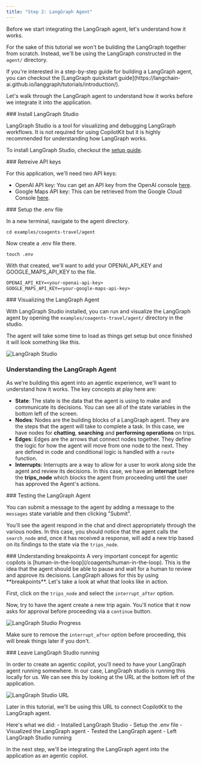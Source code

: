 ```yaml
---
title: "Step 2: LangGraph Agent"
---
```


Before we start integrating the LangGraph agent, let's understand how it works. 

For the sake of this tutorial we won't be building the LangGraph together from scratch. 
Instead, we'll be using the LangGraph constructed in the `agent/` directory.

<Callout>
If you're interested in a step-by-step guide for building a LangGraph agent, you can checkout the 
[LangGraph quickstart guide](https://langchain-ai.github.io/langgraph/tutorials/introduction/).
</Callout>

Let's walk through the LangGraph agent to understand how it works before we integrate it into the application.

<Steps>
<Step>
### Install LangGraph Studio

LangGraph Studio is a tool for visualizing and debugging LangGraph workflows. It is not required for using CopilotKit but it is highly recommended
for understanding how LangGraph works. 

To install LangGraph Studio, checkout the [setup guide](https://studio.langchain.com/).

</Step>
<Step>
### Retreive API keys

For this application, we'll need two API keys:
- OpenAI API key: You can get an API key from the OpenAI console [here](https://platform.openai.com/api-keys).
- Google Maps API key: This can be retrieved from the Google Cloud Console [here](https://developers.google.com/maps/documentation/places/web-service/get-api-key#creating-api-keys).

</Step>
<Step>
### Setup the .env file

In a new terminal, navigate to the agent directory.

```shell
cd examples/coagents-travel/agent
```

Now create a .env file there.

```shell
touch .env
```

With that created, we'll want to add your OPENAI_API_KEY and GOOGLE_MAPS_API_KEY to the file.

```txt title=".env"
OPENAI_API_KEY=<your-openai-api-key>
GOOGLE_MAPS_API_KEY=<your-google-maps-api-key>
```

</Step>
<Step>
### Visualizing the LangGraph Agent

With LangGraph Studio installed, you can run and visualize the LangGraph agent by opening the `examples/coagents-travel/agent/` directory in the studio.

The agent will take some time to load as things get setup but once finished it will look something like this.

![LangGraph Studio](https://cdn.copilotkit.ai/docs/copilotkit/images/coagents/tutorials/ai-travel-app/lgs-overview.png)


</Step>
<Step>

### Understanding the LangGraph Agent

As we're building this agent into an agentic experience, we'll want to understand how it works. The key concepts at play here are:

- **State**: The state is the data that the agent is using to make and communicate its decisions. You can see all of the state variables in the bottom left of the screen.
- **Nodes**: Nodes are the building blocks of a LangGraph agent. They are the steps that the agent will take to complete a task. In this case, we have nodes for **chatting**, **searching** and **performing operations** on trips.
- **Edges**: Edges are the arrows that connect nodes together. They define the logic for how the agent will move from one node to the next. They are defined in code and conditional logic is handled with a `route` function.
- **Interrupts**: Interrupts are a way to allow for a user to work along side the agent and review its decisions. In this case, we have an **interrupt** before the **trips_node** which blocks the agent from proceeding until the user has approved the Agent's actions.

</Step>
<Step>
### Testing the LangGraph Agent

You can submit a message to the agent by adding a message to the `messages` state variable and then clicking "Submit".

You'll see the agent respond in the chat and direct appropriately through the various nodes. In this case, you should notice that the
agent calls the `search_node` and, once it has received a response, will add a new trip based on its findings to the state via the 
`trips_node`.

</Step>
<Step>
### Understanding breakpoints
A very important concept for agentic copilots is [human-in-the-loop](/coagents/human-in-the-loop). This is the idea that the agent should be able to pause and wait for a human to review and approve its decisions.
LangGraph allows for this by using **breakpoints**. Let's take a look at what that looks like in action.

First, click on the `trips_node` and select the `interrupt_after` option.

Now, try to have the agent create a new trip again. You'll notice that it now asks for approval before proceeding via a `continue` button.

![LangGraph Studio Progress](https://cdn.copilotkit.ai/docs/copilotkit/images/coagents/tutorials/ai-travel-app/lgs-progress.png)

Make sure to remove the `interrupt_after` option before proceeding, this will break things later if you don't.

</Step>
<Step>
### Leave LangGraph Studio running

In order to create an agentic copilot, you'll need to have your LangGraph agent running somewhere. In our case, LangGraph studio is 
running this locally for us. We can see this by looking at the URL at the bottom left of the application.

![LangGraph Studio URL](https://cdn.copilotkit.ai/docs/copilotkit/images/coagents/tutorials/ai-travel-app/lgs-url.png)

Later in this tutorial, we'll be using this URL to connect CopilotKit to the LangGraph agent.

</Step>
</Steps>
Here's what we did:
- Installed LangGraph Studio
- Setup the .env file
- Visualized the LangGraph agent
- Tested the LangGraph agent
- Left LangGraph Studio running

In the next step, we'll be integrating the LangGraph agent into the application as an agentic copilot.